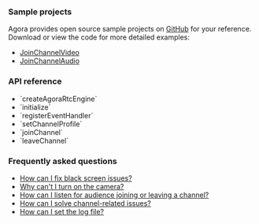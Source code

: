 <PlatformWrapper platform="react-native">

### Sample projects

Agora provides open source sample projects on [GitHub](https://github.com/AgoraIO-Extensions/react-native-agora/blob/main/example/src/examples) for your reference. Download or view the code for more detailed examples:

- [JoinChannelVideo](https://github.com/AgoraIO-Extensions/react-native-agora/blob/main/example/src/examples/basic/JoinChannelVideo)
- [JoinChannelAudio](https://github.com/AgoraIO-Extensions/react-native-agora/tree/main/example/src/examples/basic/JoinChannelAudio)


### API reference

* <Link to="{{Global.API_REF_RN_ROOT}}/class_irtcengine.html#api_createagorartcengine">`createAgoraRtcEngine`</Link>

* <Link to="{{Global.API_REF_RN_ROOT}}/class_irtcengine.html#api_irtcengine_initialize">`initialize`</Link>

* <Link to="{{Global.API_REF_RN_ROOT}}/class_irtcengine.html#api_irtcengine_addhandler">`registerEventHandler`</Link>

* <Link to="{{Global.API_REF_RN_ROOT}}/class_irtcengine.html#api_irtcengine_setchannelprofile">`setChannelProfile`</Link>

* <Link to="{{Global.API_REF_RN_ROOT}}/class_irtcengine.html#api_irtcengine_joinchannel2">`joinChannel`</Link>

* <Link to="{{Global.API_REF_RN_ROOT}}/class_irtcengine.html#api_irtcengine_leavechannel2">`leaveChannel`</Link>

### Frequently asked questions
* [How can I fix black screen issues?](/help/quality-issues/video_blank#issue-description)
* [Why can't I turn on the camera?](/help/quality-issues/video_camera)
* [How can I listen for audience joining or leaving a channel?](/help/integration-issues/audience_event)
* [How can I solve channel-related issues?](/help/integration-issues/channel)
* [How can I set the log file?](/help/integration-issues/log)

</PlatformWrapper>